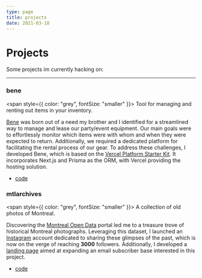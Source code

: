 ```yaml
---
type: page
title: projects
date: 2021-03-18
---
```


# Projects

Some projects im currently hacking on:

---

### bene

<span style={{ color: "grey", fontSize: "smaller" }}>
  Tool for managing and renting out items in your inventory.
</span>

[Bene](https://app.rentbene.com/login) was born out of a need my brother and I identified for a streamlined way to manage and lease our party/event equipment. Our main goals were to effortlessly monitor which items were with whom and when they were expected to return. Additionally, we required a dedicated platform for facilitating the rental process of our gear. To address these challenges, I developed Bene, which is based on the [Vercel Platform Starter Kit](https://github.com/vercel/platforms). It incorporates Next.js and Prisma as the ORM, with Vercel providing the hosting solution.

- [code](https://github.com/zouantchaw/bene)

### mtlarchives

<span style={{ color: "grey", fontSize: "smaller" }}>
  A collection of old photos of Montreal.
</span>

Discovering the [Montreal Open Data](https://donnees.montreal.ca/) portal led me to a treasure trove of historical Montreal photographs. Leveraging this dataset, I launched an [Instagram](https://www.instagram.com/mtlarchives/) account dedicated to sharing these glimpses of the past, which is now on the verge of reaching **3000** followers. Additionally, I developed a [landing page](http://archives-landing-page-v1.vercel.app/) aimed at expanding an email subscriber base interested in this project.

- [code](https://github.com/zouantchaw/archives-landing-page-v1)
